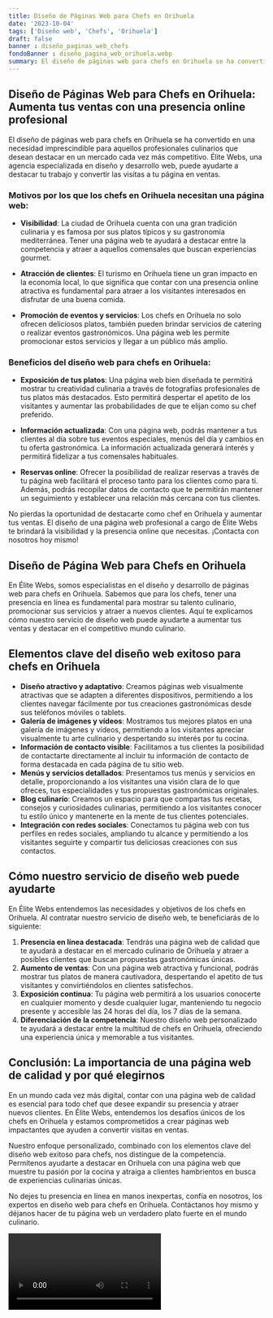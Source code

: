 ```yaml
---
title: Diseño de Páginas Web para Chefs en Orihuela
date: '2023-10-04'
tags: ['Diseño web', 'Chefs', 'Orihuela']
draft: false
banner : diseño_paginas_web_chefs
fondoBanner : diseño_pagina_web_orihuela.webp
summary: El diseño de páginas web para chefs en Orihuela se ha convertido en una necesidad imprescindible para aquellos profesionales culinarios que desean destacar en un mercado cada vez más competitivo. Élite Webs, una agencia especializada en diseño y desarrollo web, puede ayudarte a destacar tu trabajo y convertir las visitas a tu página en ventas.
---
```


## Diseño de Páginas Web para Chefs en Orihuela: Aumenta tus ventas con una presencia online profesional

El diseño de páginas web para chefs en Orihuela se ha convertido en una necesidad imprescindible para aquellos profesionales culinarios que desean destacar en un mercado cada vez más competitivo. Élite Webs, una agencia especializada en diseño y desarrollo web, puede ayudarte a destacar tu trabajo y convertir las visitas a tu página en ventas.

### Motivos por los que los chefs en Orihuela necesitan una página web:

- **Visibilidad**: La ciudad de Orihuela cuenta con una gran tradición culinaria y es famosa por sus platos típicos y su gastronomía mediterránea. Tener una página web te ayudará a destacar entre la competencia y atraer a aquellos comensales que buscan experiencias gourmet.

- **Atracción de clientes**: El turismo en Orihuela tiene un gran impacto en la economía local, lo que significa que contar con una presencia online atractiva es fundamental para atraer a los visitantes interesados en disfrutar de una buena comida.

- **Promoción de eventos y servicios**: Los chefs en Orihuela no solo ofrecen deliciosos platos, también pueden brindar servicios de catering o realizar eventos gastronómicos. Una página web les permite promocionar estos servicios y llegar a un público más amplio.

### Beneficios del diseño web para chefs en Orihuela:

- **Exposición de tus platos**: Una página web bien diseñada te permitirá mostrar tu creatividad culinaria a través de fotografías profesionales de tus platos más destacados. Esto permitirá despertar el apetito de los visitantes y aumentar las probabilidades de que te elijan como su chef preferido.

- **Información actualizada**: Con una página web, podrás mantener a tus clientes al día sobre tus eventos especiales, menús del día y cambios en tu oferta gastronómica. La información actualizada generará interés y permitirá fidelizar a tus comensales habituales.

- **Reservas online**: Ofrecer la posibilidad de realizar reservas a través de tu página web facilitará el proceso tanto para los clientes como para ti. Además, podrás recopilar datos de contacto que te permitirán mantener un seguimiento y establecer una relación más cercana con tus clientes.

No pierdas la oportunidad de destacarte como chef en Orihuela y aumentar tus ventas. El diseño de una página web profesional a cargo de Élite Webs te brindará la visibilidad y la presencia online que necesitas. ¡Contacta con nosotros hoy mismo!

<GifSeo />

<Cta />

## Diseño de Página Web para Chefs en Orihuela

En Élite Webs, somos especialistas en el diseño y desarrollo de páginas web para chefs en Orihuela. Sabemos que para los chefs, tener una presencia en línea es fundamental para mostrar su talento culinario, promocionar sus servicios y atraer a nuevos clientes. Aquí te explicamos cómo nuestro servicio de diseño web puede ayudarte a aumentar tus ventas y destacar en el competitivo mundo culinario.

## Elementos clave del diseño web exitoso para chefs en Orihuela

- **Diseño atractivo y adaptativo**: Creamos páginas web visualmente atractivas que se adapten a diferentes dispositivos, permitiendo a los clientes navegar fácilmente por tus creaciones gastronómicas desde sus teléfonos móviles o tablets.
- **Galería de imágenes y vídeos**: Mostramos tus mejores platos en una galería de imágenes y vídeos, permitiendo a los visitantes apreciar visualmente tu arte culinario y despertando su interés por tu cocina.
- **Información de contacto visible**: Facilitamos a tus clientes la posibilidad de contactarte directamente al incluir tu información de contacto de forma destacada en cada página de tu sitio web.
- **Menús y servicios detallados**: Presentamos tus menús y servicios en detalle, proporcionando a los visitantes una visión clara de lo que ofreces, tus especialidades y tus propuestas gastronómicas originales.
- **Blog culinario**: Creamos un espacio para que compartas tus recetas, consejos y curiosidades culinarias, permitiendo a los visitantes conocer tu estilo único y mantenerte en la mente de tus clientes potenciales.
- **Integración con redes sociales**: Conectamos tu página web con tus perfiles en redes sociales, ampliando tu alcance y permitiendo a los visitantes seguirte y compartir tus deliciosas creaciones con sus contactos.

## Cómo nuestro servicio de diseño web puede ayudarte

En Élite Webs entendemos las necesidades y objetivos de los chefs en Orihuela. Al contratar nuestro servicio de diseño web, te beneficiarás de lo siguiente:

1. **Presencia en línea destacada**: Tendrás una página web de calidad que te ayudará a destacar en el mercado culinario de Orihuela y atraer a posibles clientes que buscan propuestas gastronómicas únicas.
2. **Aumento de ventas**: Con una página web atractiva y funcional, podrás mostrar tus platos de manera cautivadora, despertando el apetito de tus visitantes y convirtiéndolos en clientes satisfechos.
3. **Exposición continua**: Tu página web permitirá a los usuarios conocerte en cualquier momento y desde cualquier lugar, manteniendo tu negocio presente y accesible las 24 horas del día, los 7 días de la semana.
4. **Diferenciación de la competencia**: Nuestro diseño web personalizado te ayudará a destacar entre la multitud de chefs en Orihuela, ofreciendo una experiencia única y memorable a tus visitantes.

## Conclusión: La importancia de una página web de calidad y por qué elegirnos

En un mundo cada vez más digital, contar con una página web de calidad es esencial para todo chef que desee expandir su presencia y atraer nuevos clientes. En Élite Webs, entendemos los desafíos únicos de los chefs en Orihuela y estamos comprometidos a crear páginas web impactantes que ayuden a convertir visitas en ventas.

Nuestro enfoque personalizado, combinado con los elementos clave del diseño web exitoso para chefs, nos distingue de la competencia. Permítenos ayudarte a destacar en Orihuela con una página web que muestre tu pasión por la cocina y atraiga a clientes hambrientos en busca de experiencias culinarias únicas.

No dejes tu presencia en línea en manos inexpertas, confía en nosotros, los expertos en diseño web para chefs en Orihuela. Contáctanos hoy mismo y déjanos hacer de tu página web un verdadero plato fuerte en el mundo culinario.

<Video />

<CtaBot job='Chefs' city='Orihuela'/>

<Gmaps query='Orihuela+españa+maps' />